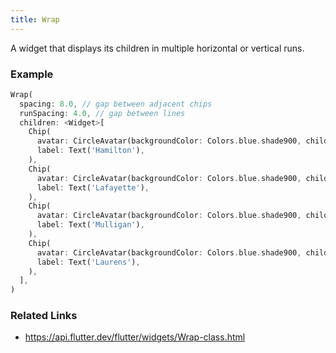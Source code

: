 ```yaml
---
title: Wrap
---
```


A widget that displays its children in multiple horizontal or vertical runs.

### Example

```dart liveslice=Wrap
Wrap(
  spacing: 8.0, // gap between adjacent chips
  runSpacing: 4.0, // gap between lines
  children: <Widget>[
    Chip(
      avatar: CircleAvatar(backgroundColor: Colors.blue.shade900, child: Text('AH')),
      label: Text('Hamilton'),
    ),
    Chip(
      avatar: CircleAvatar(backgroundColor: Colors.blue.shade900, child: Text('ML')),
      label: Text('Lafayette'),
    ),
    Chip(
      avatar: CircleAvatar(backgroundColor: Colors.blue.shade900, child: Text('HM')),
      label: Text('Mulligan'),
    ),
    Chip(
      avatar: CircleAvatar(backgroundColor: Colors.blue.shade900, child: Text('JL')),
      label: Text('Laurens'),
    ),
  ],
)
```

### Related Links
- https://api.flutter.dev/flutter/widgets/Wrap-class.html
